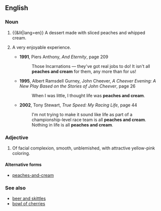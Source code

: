==English==

===Noun===
{{en-noun|head=[[peaches]] [[and]] [[cream]]|-}}

# {{&lit|lang=en}} A dessert made with sliced peaches and whipped cream.
# {{context|idiomatic|lang=en}} A very enjoyable experience.
#* '''1991''', Piers Anthony, ''And Eternity'', page 209
#*: Those Incarnations — they've got real jobs to do! It isn't all '''peaches and cream''' for them, any more than for us! 
#* '''1995''', Albert Ramsdell Gurney, John Cheever, ''A Cheever Evening: A New Play Based on the Stories of John Cheever'', page 26
#*: When I was little, I thought life was '''peaches and cream'''. 
#* '''2002''', Tony Stewart, ''True Speed: My Racing Life'', page 44
#*: I'm not trying to make it sound like life as part of a championship-level race team is all '''peaches and cream'''. Nothing in life is all '''peaches and cream'''.

===Adjective===
{{en-adj|head=[[peaches]] [[and]] [[cream]]}}
# {{context|idiomatic|lang=en}} Of facial complexion, smooth, unblemished, with attractive yellow-pink coloring.

====Alternative forms====
* [[peaches-and-cream]]

===See also===
* [[beer and skittles]]
* [[bowl of cherries]]